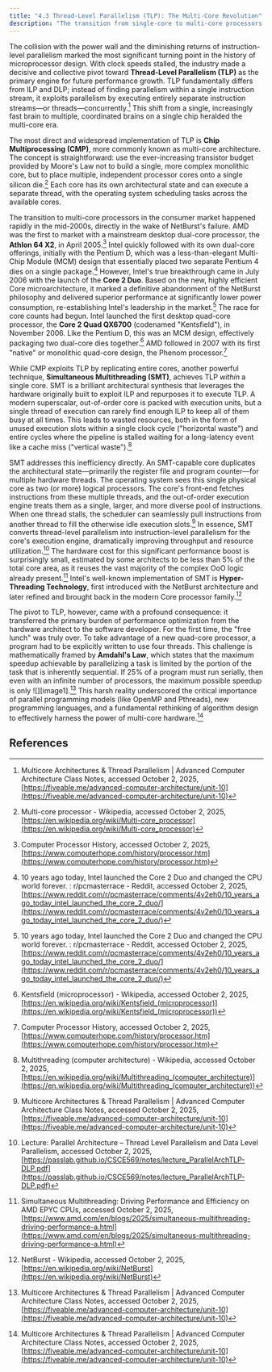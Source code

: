 ```yaml
---
title: "4.3 Thread-Level Parallelism (TLP): The Multi-Core Revolution"
description: "The transition from single-core to multi-core processors and the challenges of thread-level parallelism."
---
```

The collision with the power wall and the diminishing returns of instruction-level parallelism marked the most significant turning point in the history of microprocessor design. With clock speeds stalled, the industry made a decisive and collective pivot toward **Thread-Level Parallelism (TLP)** as the primary engine for future performance growth. TLP fundamentally differs from ILP and DLP; instead of finding parallelism within a single instruction stream, it exploits parallelism by executing entirely separate instruction streams—or threads—concurrently.[^19] This shift from a single, increasingly fast brain to multiple, coordinated brains on a single chip heralded the multi-core era.

The most direct and widespread implementation of TLP is **Chip Multiprocessing (CMP)**, more commonly known as multi-core architecture. The concept is straightforward: use the ever-increasing transistor budget provided by Moore's Law not to build a single, more complex monolithic core, but to place multiple, independent processor cores onto a single silicon die.[^7] Each core has its own architectural state and can execute a separate thread, with the operating system scheduling tasks across the available cores.

The transition to multi-core processors in the consumer market happened rapidly in the mid-2000s, directly in the wake of NetBurst's failure. AMD was the first to market with a mainstream desktop dual-core processor, the **Athlon 64 X2**, in April 2005.[^26] Intel quickly followed with its own dual-core offerings, initially with the Pentium D, which was a less-than-elegant Multi-Chip Module (MCM) design that essentially placed two separate Pentium 4 dies on a single package.[^16] However, Intel's true breakthrough came in July 2006 with the launch of the
**Core 2 Duo**. Based on the new, highly efficient Core microarchitecture, it marked a definitive abandonment of the NetBurst philosophy and delivered superior performance at significantly lower power consumption, re-establishing Intel's leadership in the market.[^16] The race for core counts had begun. Intel launched the first desktop quad-core processor, the
**Core 2 Quad QX6700** (codenamed "Kentsfield"), in November 2006. Like the Pentium D, this was an MCM design, effectively packaging two dual-core dies together.[^29] AMD followed in 2007 with its first "native" or monolithic quad-core design, the Phenom processor.[^26]

While CMP exploits TLP by replicating entire cores, another powerful technique, **Simultaneous Multithreading (SMT)**, achieves TLP *within* a single core. SMT is a brilliant architectural synthesis that leverages the hardware originally built to exploit ILP and repurposes it to execute TLP. A modern superscalar, out-of-order core is packed with execution units, but a single thread of execution can rarely find enough ILP to keep all of them busy at all times. This leads to wasted resources, both in the form of unused execution slots within a single clock cycle ("horizontal waste") and entire cycles where the pipeline is stalled waiting for a long-latency event like a cache miss ("vertical waste").[^24]

SMT addresses this inefficiency directly. An SMT-capable core duplicates the architectural state—primarily the register file and program counter—for multiple hardware threads. The operating system sees this single physical core as two (or more) logical processors. The core's front-end fetches instructions from these multiple threads, and the out-of-order execution engine treats them as a single, larger, and more diverse pool of instructions. When one thread stalls, the scheduler can seamlessly pull instructions from another thread to fill the otherwise idle execution slots.[^19] In essence, SMT converts thread-level parallelism into instruction-level parallelism for the core's execution engine, dramatically improving throughput and resource utilization.[^36] The hardware cost for this significant performance boost is surprisingly small, estimated by some architects to be less than 5% of the total core area, as it reuses the vast majority of the complex OoO logic already present.[^37] Intel's well-known implementation of SMT is
**Hyper-Threading Technology**, first introduced with the NetBurst architecture and later refined and brought back in the modern Core processor family.[^13]

The pivot to TLP, however, came with a profound consequence: it transferred the primary burden of performance optimization from the hardware architect to the software developer. For the first time, the "free lunch" was truly over. To take advantage of a new quad-core processor, a program had to be explicitly written to use four threads. This challenge is mathematically framed by **Amdahl's Law**, which states that the maximum speedup achievable by parallelizing a task is limited by the portion of the task that is inherently sequential. If 25% of a program must run serially, then even with an infinite number of processors, the maximum possible speedup is only ![][image1].[^19] This harsh reality underscored the critical importance of parallel programming models (like OpenMP and Pthreads), new programming languages, and a fundamental rethinking of algorithm design to effectively harness the power of multi-core hardware.[^19]

## References

[^7]: Multi-core processor - Wikipedia, accessed October 2, 2025, [https://en.wikipedia.org/wiki/Multi-core_processor](https://en.wikipedia.org/wiki/Multi-core_processor)
[^13]: NetBurst - Wikipedia, accessed October 2, 2025, [https://en.wikipedia.org/wiki/NetBurst](https://en.wikipedia.org/wiki/NetBurst)
[^16]: 10 years ago today, Intel launched the Core 2 Duo and changed the CPU world forever. : r/pcmasterrace - Reddit, accessed October 2, 2025, [https://www.reddit.com/r/pcmasterrace/comments/4v2eh0/10_years_ago_today_intel_launched_the_core_2_duo/](https://www.reddit.com/r/pcmasterrace/comments/4v2eh0/10_years_ago_today_intel_launched_the_core_2_duo/)
[^19]: Multicore Architectures & Thread Parallelism | Advanced Computer Architecture Class Notes, accessed October 2, 2025, [https://fiveable.me/advanced-computer-architecture/unit-10](https://fiveable.me/advanced-computer-architecture/unit-10)
[^24]: Multithreading (computer architecture) - Wikipedia, accessed October 2, 2025, [https://en.wikipedia.org/wiki/Multithreading_(computer_architecture)](https://en.wikipedia.org/wiki/Multithreading_(computer_architecture))
[^26]: Computer Processor History, accessed October 2, 2025, [https://www.computerhope.com/history/processor.htm](https://www.computerhope.com/history/processor.htm)
[^29]: Kentsfield (microprocessor) - Wikipedia, accessed October 2, 2025, [https://en.wikipedia.org/wiki/Kentsfield_(microprocessor)](https://en.wikipedia.org/wiki/Kentsfield_(microprocessor))
[^36]: Lecture: Parallel Architecture – Thread Level Parallelism and Data Level Parallelism, accessed October 2, 2025, [https://passlab.github.io/CSCE569/notes/lecture_ParallelArchTLP-DLP.pdf](https://passlab.github.io/CSCE569/notes/lecture_ParallelArchTLP-DLP.pdf)
[^37]: Simultaneous Multithreading: Driving Performance and Efficiency on AMD EPYC CPUs, accessed October 2, 2025, [https://www.amd.com/en/blogs/2025/simultaneous-multithreading-driving-performance-a.html](https://www.amd.com/en/blogs/2025/simultaneous-multithreading-driving-performance-a.html)
